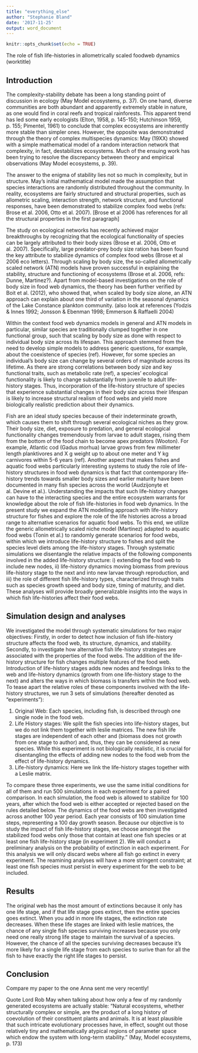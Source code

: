 ```yaml
---
title: "everything_else"
author: "Stephanie Bland"
date: '2017-11-25'
output: word_document
---
```


```r
knitr::opts_chunk$set(echo = TRUE)
```
The role of fish life-histories in allometrically scaled foodweb dynamics (worktitle)

## Introduction

The complexity-stability debate has been a long standing point of discussion in ecology (May  Model ecosystems, p. 37). On one hand, diverse communities are both abundant and apparently extremely stable in nature, as one would find in coral reefs and tropical rainforests. This apparent trend has led some early ecologists (Elton, 1958, p. 145-150;  Hutchinson 1959, p. 155; Pimentel, 1961) to conclude that complex ecosystems are inherently more stable than simpler ones. However, the opposite was demonstrated through the theory of complex multispecies dynamics: May (19XX) showed with a simple mathematical model of a random interaction network that complexity, in fact, destabilizes ecosystems. Much of the ensuing work has been trying to resolve the discrepancy between theory and empirical observations (May  Model ecosystems, p. 39).

The answer to the enigma of stability lies not so much in complexity, but in structure. May's initial mathematical model made the assumption that species interactions are randomly distributed throughout the community. In reality, ecosystems are fairly structured and structural properties, such as allometric scaling, interaction strength, network structure, and functional responses, have been demonstrated to stabilize complex food webs (refs: Brose et al. 2006, Otto et al. 2007). [Brose et al 2006 has references for all the structural properties in the first paragraph]

The study on ecological networks has recently achieved major breakthroughs by recognizing that the ecological functionality of species can be largely attributed to their body sizes (Brose et al. 2006, Otto et al. 2007). Specifically, large predator-prey body size ration has been found the key attribute to stabilize dynamics of complex food webs (Brose et al 2006 eco letters). Through scaling by body size, the so-called allometrically scaled network (ATN) models have proven successful in explaining the stability, structure and functioning of ecosystems (Brose et al. 2006, refs: Dunne, Martinez?). Apart from model-based investigations on the role of body size in food web dynamics, the theory has been further verified by Boit et al. (2012), who showed that, when scaled by body size alone, an ATN approach can explain about one third of variation in the seasonal dynamics of the Lake Constance plankton community. (also look at references (Yodzis & Innes 1992; Jonsson & Ebenman 1998; Emmerson & Raffaelli 2004)

Within the context food web dynamics models in general and ATN models in particular, similar species are traditionally clumped together in one functional group, such that scaling by body size as done with respect to individual body size across its lifespan. This approach stemmed from the need to develop simple models to address generic questions, for example, about the coexistence of species (ref). However, for some species an individual's body size can change by several orders of magnitude across its lifetime. As there are strong correlations between body size and key functional traits, such as metabolic rate (ref), a species' ecological functionality is likely to change substantially from juvenile to adult life-history stages. Thus, incorporation of the life-history structure of species that experience substantial changes in their body size across their lifespan is likely to increase structural realism of food webs and yield more biologically realistic prediction about their dynamics.

Fish are an ideal study species because of their indeterminate growth, which causes them to shift through several ecological niches as they grow. Their body size, diet, exposure to predation, and general ecological functionality changes tremendously from larvae to adult stages, rising them from the bottom of the food chain to become apex predators (Wooton). For example, Atlantic cod (Gadus morhua) larvae grows from few millimeter length planktivores and X g weight up to about one meter and Y kg carnivores within 5-6 years (ref). Another aspect that makes fishes and aquatic food webs particularly interesting systems to study the role of life-history structures in food web dynamics is that fact that contemporary life-history trends towards smaller body sizes and earlier maturity have been documented in many fish species across the world (Audzijonyte et al. Devine et al.). Understanding the impacts that such life-history changes can have to the interacting species and the entire ecosystem warrants for knowledge about the role of fish life-histories in food web dynamics. In the present study we expand the ATN modelling approach with life-history structure for fishes and explore the role of the life histories across a broad range to alternative scenarios for aquatic food webs. To this end, we utilize the generic allometrically scaled niche model (Martinez) adapted to aquatic food webs (Tonin et al.) to randomly generate scenarios for food webs, within which we introduce life-history structure to fishes and split the species level diets among the life-history stages. Through systematic simulations we disentangle the relative impacts of the following components involved in the added life-history structure: i) extending the food web to include new nodes, ii) life-history dynamics moving biomass from previous life-history stage to the next and into new larvae through reproduction, and iii) the role of different fish life-history types, characterized through traits such as species growth speed and body size, timing of maturity, and diet. These analyses will provide broadly generalizable insights into the ways in which fish life-histories affect their food webs.   


## Simulation design and analyses

We investigated the model through systematic simulations for two major objectives: Firstly, in order to detect how inclusion of fish life-history structure affects the food web, its structure, dynamics, and stability. Secondly, to investigate how alternative fish life-history strategies are associated with the properties of the food webs. The addition of the life-history structure for fish changes multiple features of the food web. Introduction of life-history stages adds new nodes and feedings links to the web and life-history dynamics (growth from one life-history stage to the next) and alters the ways in which biomass is transfers within the food web. To tease apart the relative roles of these components involved with the life-history structures,  we run 3 sets of simulations (hereafter denoted as "experiments"):

1.	Original Web: Each species, including fish, is described through one single node in the food web. 
2.	Life History stages: We split the fish species into life-history stages, but we do not  link them together with leslie matrices. The new fish life stages are independent of each other and (biomass does not growth from one stage to author) and,  thus, they can be considered as new species. While this experiment is not biologically realistic, it is crucial for disentangling the effects of adding new nodes to the food web from the effect of life-history dynamics. 
3.	Life-history dynamics: Here we link the life-history stages together with a Leslie matrix.  

To compare these three experiments, we use the same initial conditions for all of them and run 500 simulations in each experiment for a paired comparison. In each simulation, the food web is allowed to stabilize for 100 years, after which the food web is either accepted or rejected based on the rules detailed below. The dynamics of the food webs are then investigated across another 100 year period. Each year consists of 100 simulation time steps, representing a 100 day growth season. 
Because our objective is to study the impact of fish life-history stages, we choose amongst the stabilized food webs only those that contain at least one fish species or at least one fish life-history stage (in experiment 2). 
We will conduct a preliminary analysis on the probability of extinction in each experiment. For this analysis we will only discard webs where all fish go extinct in every experiment. The reamining analyses will have a more stringent constraint; at least one fish species must persist in every experiment for the web to be included.


## Results

The original web has the most amount of extinctions because it only has one life stage, and if that life stage goes extinct, then the entire species goes extinct. When you add in more life stages, the extinction rate decreases. When these life stages are linked with leslie matrices, the chance of any single fish species surviving increases because you only need one really strong life stage to maintain the survival of a species. However, the chance of all the species surviving decreases because it's more likely for a single life stage from each species to surive than for all the fish to have exactly the right life stages to persist.


## Conclusion

Compare my paper to the one Anna sent me very recently!

Quote Lord Rob May when talking about how only a few of my randomly generated ecosystems are actually stable: "Natural ecosystems, whether structurally complex or simple, are the product of  a long history of coevolution of their constituent plants and animals. It is at least plausible that such intricate evolutionary processes have, in effect, sought out those relatively tiny and mathematically atypical regions of parameter space which endow the system with long-term stability." (May, Model ecosystems, p. 173)






